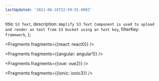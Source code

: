 ```yaml
---
lastUpdated: '2021-08-16T22:59:55.000Z'
---
```

  title: `S3 Text`,
  description: `Amplify S3 Text Component is used to upload and render an text from S3 bucket using an text key`,
  filterKey: `framework`,
};


<Fragments fragments={{react: react0}} />


<Fragments fragments={{angular: angular1}} />


<Fragments fragments={{vue: vue2}} />


<Fragments fragments={{ionic: ionic3}} />
